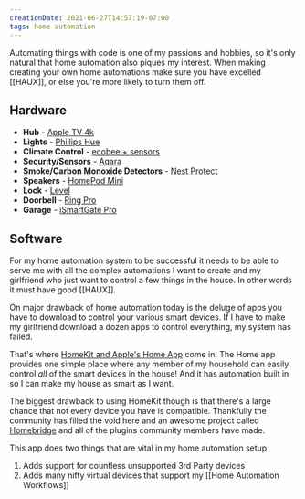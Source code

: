 ```yaml
---
creationDate: 2021-06-27T14:57:19-07:00
tags: home automation
---
```


<PostHeader slug="home-automation" />

Automating things with code is one of my passions and hobbies, so it's only natural that home automation also piques my interest. When making creating your own home automations make sure you have excelled [[HAUX]], or else you're more likely to turn them off.

## Hardware

- **Hub** - [Apple TV 4k](https://www.apple.com/apple-tv-4k/)
- **Lights** - [Phillips Hue](https://www.philips-hue.com/en-us)
- **Climate Control** - [ecobee + sensors](https://www.ecobee.com/en-us/)
- **Security/Sensors** - [Aqara](https://www.aqara.com)
- **Smoke/Carbon Monoxide Detectors** - [Nest Protect](https://store.google.com/product/nest_protect_2nd_gen?sku=_nest_protect_2nd_gen_wired&hl=en-US)
- **Speakers** - [HomePod Mini](https://www.apple.com/homepod-mini/)
- **Lock** - [Level](https://level.co/products/lock)
- **Doorbell** - [Ring Pro](https://ring.com/products/video-doorbell-pro-2)
- **Garage** - [iSmartGate Pro](https://www.amazon.com/ISMARTGATE-Gogogate2-Compatible-Controller-Smartphone/dp/B07Q2CTKCY)

## Software

For my home automation system to be successful it needs to be able to serve me with all the complex automations I want to create and my girlfriend who just want to control a few things in the house. In other words it must have good [[HAUX]].

On major drawback of home automation today is the deluge of apps you have to download to control your various smart devices. If I have to make my girlfriend download a dozen apps to control everything, my system has failed. 

That's where [HomeKit and Apple's Home App](https://www.apple.com/ios/home/) come in. The Home app provides one simple place where any member of my household can easily control _all_ of the smart devices in the house! And it has automation built in so I can make my house as smart as I want.

The biggest drawback to using HomeKit though is that there's a large chance that not every device you have is compatible. Thankfully the community has filled the void here and an awesome project called [Homebridge](https://homebridge.io) and all of the plugins community members have made. 

This app does two things that are vital in my home automation setup:

1. Adds support for countless unsupported 3rd Party devices
2. Adds many nifty virtual devices that support my [[Home Automation Workflows]]

<BackLinks slug="home-automation" />
